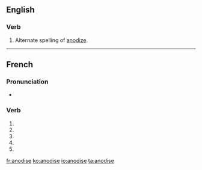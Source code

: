 {{also|anodisé}}
==English==

===Verb===
{{en-verb|anodises|anodising|anodised|anodised}}

# Alternate spelling of [[anodize]].

----

==French==

===Pronunciation===
* {{homophones|anodisent|anodises}}

===Verb===
{{fr-verb form}}

# {{conjugation of|anodiser||1|s|pres|ind|lang=fr}}
# {{conjugation of|anodiser||3|s|pres|ind|lang=fr}}
# {{conjugation of|anodiser||1|s|pres|sub|lang=fr}}
# {{conjugation of|anodiser||3|s|pres|sub|lang=fr}}
# {{conjugation of|anodiser||2|s|imp|lang=fr}}

[[fr:anodise]]
[[ko:anodise]]
[[io:anodise]]
[[ta:anodise]]